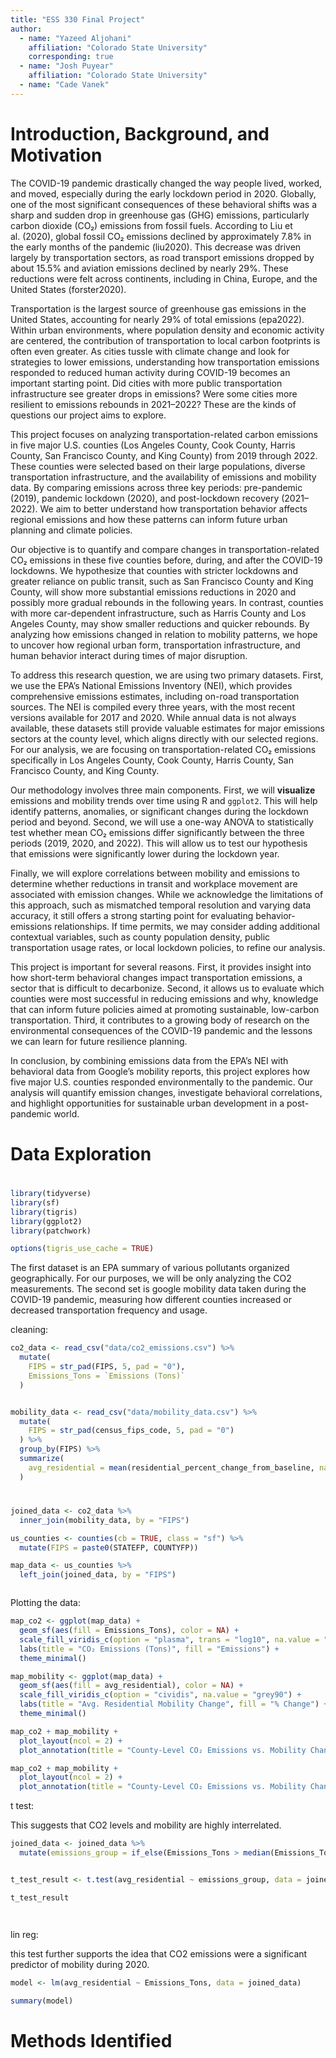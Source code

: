 ```yaml
---
title: "ESS 330 Final Project"
author:
  - name: "Yazeed Aljohani"
    affiliation: "Colorado State University"
    corresponding: true
  - name: "Josh Puyear"
    affiliation: "Colorado State University"
  - name: "Cade Vanek"
---
```


# Introduction, Background, and Motivation

The COVID-19 pandemic drastically changed the way people lived, worked, and moved, especially during the early lockdown period in 2020. Globally, one of the most significant consequences of these behavioral shifts was a sharp and sudden drop in greenhouse gas (GHG) emissions, particularly carbon dioxide (CO₂) emissions from fossil fuels. According to Liu et al. (2020), global fossil CO₂ emissions declined by approximately 7.8% in the early months of the pandemic (liu2020). This decrease was driven largely by transportation sectors, as road transport emissions dropped by about 15.5% and aviation emissions declined by nearly 29%. These reductions were felt across continents, including in China, Europe, and the United States (forster2020).

Transportation is the largest source of greenhouse gas emissions in the United States, accounting for nearly 29% of total emissions (epa2022). Within urban environments, where population density and economic activity are centered, the contribution of transportation to local carbon footprints is often even greater. As cities tussle with climate change and look for strategies to lower emissions, understanding how transportation emissions responded to reduced human activity during COVID-19 becomes an important starting point. Did cities with more public transportation infrastructure see greater drops in emissions? Were some cities more resilient to emissions rebounds in 2021–2022? These are the kinds of questions our project aims to explore.

This project focuses on analyzing transportation-related carbon emissions in five major U.S. counties (Los Angeles County, Cook County, Harris County, San Francisco County, and King County) from 2019 through 2022. These counties were selected based on their large populations, diverse transportation infrastructure, and the availability of emissions and mobility data. By comparing emissions across three key periods: pre-pandemic (2019), pandemic lockdown (2020), and post-lockdown recovery (2021–2022). We aim to better understand how transportation behavior affects regional emissions and how these patterns can inform future urban planning and climate policies.

Our objective is to quantify and compare changes in transportation-related CO₂ emissions in these five counties before, during, and after the COVID-19 lockdowns. We hypothesize that counties with stricter lockdowns and greater reliance on public transit, such as San Francisco County and King County, will show more substantial emissions reductions in 2020 and possibly more gradual rebounds in the following years. In contrast, counties with more car-dependent infrastructure, such as Harris County and Los Angeles County, may show smaller reductions and quicker rebounds. By analyzing how emissions changed in relation to mobility patterns, we hope to uncover how regional urban form, transportation infrastructure, and human behavior interact during times of major disruption.

To address this research question, we are using two primary datasets. First, we use the EPA’s National Emissions Inventory (NEI), which provides comprehensive emissions estimates, including on-road transportation sources. The NEI is compiled every three years, with the most recent versions available for 2017 and 2020. While annual data is not always available, these datasets still provide valuable estimates for major emissions sectors at the county level, which aligns directly with our selected regions. For our analysis, we are focusing on transportation-related CO₂ emissions specifically in Los Angeles County, Cook County, Harris County, San Francisco County, and King County.

Our methodology involves three main components. First, we will **visualize** emissions and mobility trends over time using R and `ggplot2`. This will help identify patterns, anomalies, or significant changes during the lockdown period and beyond. Second, we will use a one-way ANOVA to statistically test whether mean CO₂ emissions differ significantly between the three periods (2019, 2020, and 2022). This will allow us to test our hypothesis that emissions were significantly lower during the lockdown year.

Finally, we will explore correlations between mobility and emissions to determine whether reductions in transit and workplace movement are associated with emission changes. While we acknowledge the limitations of this approach, such as mismatched temporal resolution and varying data accuracy, it still offers a strong starting point for evaluating behavior-emissions relationships. If time permits, we may consider adding additional contextual variables, such as county population density, public transportation usage rates, or local lockdown policies, to refine our analysis.

This project is important for several reasons. First, it provides insight into how short-term behavioral changes impact transportation emissions, a sector that is difficult to decarbonize. Second, it allows us to evaluate which counties were most successful in reducing emissions and why, knowledge that can inform future policies aimed at promoting sustainable, low-carbon transportation. Third, it contributes to a growing body of research on the environmental consequences of the COVID-19 pandemic and the lessons we can learn for future resilience planning.

In conclusion, by combining emissions data from the EPA’s NEI with behavioral data from Google’s mobility reports, this project explores how five major U.S. counties responded environmentally to the pandemic. Our analysis will quantify emission changes, investigate behavioral correlations, and highlight opportunities for sustainable urban development in a post-pandemic world.

# Data Exploration

# 

```r
library(tidyverse)
library(sf)
library(tigris)
library(ggplot2)
library(patchwork)  

options(tigris_use_cache = TRUE)

```

The first dataset is an EPA summary of various pollutants organized geographically. For our purposes, we will be only analyzing the CO2 measurements. The second set is google mobility data taken during the COVID-19 pandemic, measuring how different counties increased or decreased transportation frequency and usage.

cleaning:

```r


co2_data <- read_csv("data/co2_emissions.csv") %>%
  mutate(
    FIPS = str_pad(FIPS, 5, pad = "0"),
    Emissions_Tons = `Emissions (Tons)`
  )


mobility_data <- read_csv("data/mobility_data.csv") %>%
  mutate(
    FIPS = str_pad(census_fips_code, 5, pad = "0")
  ) %>%
  group_by(FIPS) %>%
  summarize(
    avg_residential = mean(residential_percent_change_from_baseline, na.rm = TRUE)
  )


```

# 

```r
joined_data <- co2_data %>%
  inner_join(mobility_data, by = "FIPS")

us_counties <- counties(cb = TRUE, class = "sf") %>%
  mutate(FIPS = paste0(STATEFP, COUNTYFP))

map_data <- us_counties %>%
  left_join(joined_data, by = "FIPS")



```

Plotting the data:

```r
map_co2 <- ggplot(map_data) +
  geom_sf(aes(fill = Emissions_Tons), color = NA) +
  scale_fill_viridis_c(option = "plasma", trans = "log10", na.value = "grey90") +
  labs(title = "CO₂ Emissions (Tons)", fill = "Emissions") +
  theme_minimal()

map_mobility <- ggplot(map_data) +
  geom_sf(aes(fill = avg_residential), color = NA) +
  scale_fill_viridis_c(option = "cividis", na.value = "grey90") +
  labs(title = "Avg. Residential Mobility Change", fill = "% Change") +
  theme_minimal()

map_co2 + map_mobility +
  plot_layout(ncol = 2) +
  plot_annotation(title = "County-Level CO₂ Emissions vs. Mobility Change")

map_co2 + map_mobility +
  plot_layout(ncol = 2) +
  plot_annotation(title = "County-Level CO₂ Emissions vs. Mobility Change")


```

t test:

This suggests that CO2 levels and mobility are highly interrelated.

```r

joined_data <- joined_data %>%
  mutate(emissions_group = if_else(Emissions_Tons > median(Emissions_Tons, na.rm = TRUE), "High", "Low"))


t_test_result <- t.test(avg_residential ~ emissions_group, data = joined_data)

t_test_result




```

lin reg:

this test further supports the idea that CO2 emissions were a significant predictor of mobility during 2020.

```r
model <- lm(avg_residential ~ Emissions_Tons, data = joined_data)

summary(model)


```

# Methods Identified
